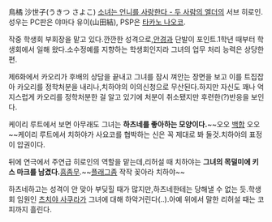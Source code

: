 鳥橘 沙世子(うきつ さよこ)
[[소녀는 언니를 사랑한다 - 두 사람의 엘더]]의 서브 히로인. 성우는 PC판은 야마다 유이(山田結), PSP은 [[타카노 나오코]].

작중 학생회 부회장을 맡고 있다.깐깐한 성격으로,[[안경]]과 단발이 포인트.1학년 때부터 학생회에서 일해 왔다.소수정예를 지향하는 학생회인지라 그녀의 업무 처리 능력은 상당한 편.

제6화에서 카오리가 후배의 상담을 끝내고 그녀를 잠시 껴안는 장면을 보고 이를 트집잡아 카오리를 정학처분을 내리나,치하야의 이의신청으로 무산된다.하지만 자신도 꽤나 억지스럽게 카오리를 정학처분한 걸 알고 있기에 처분이 취소됐지만 후련한(?)반응을 보인다.

케이리 루트에서 보면 아무래도 그녀는 '''하츠네를 좋아하는 모양이다.'''~~오오 [[백합]] 오오~~케이리 루트에서 치하야가 사요코를 협박하는 신은 꼭 제대로 봐 둘것.치하야의 표정이 압권이다.


뒤에 연극에서 주연급 히로인의 역할을 맡는데,리허설 때 치하야는 '''그녀의 목덜미에 키스 마크를 남겼다.'''[[흠좀무]].~~[[플래그]]좀 작작 꽂아라 치하야~~

하츠네하고는 성격이 안 맞아 부딪힐 때가 많지만,하츠네한테는 당해낼 수 없는 듯.학생회 임원인 [[츠치야 사쿠라]]가 그녀에 대해 하악거린다(‥).아예 위에서 말한 리허설 때는 코피까지 흘린다.
